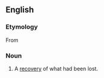 == English ==

=== Etymology ===
From {{suffix|recoup|ment}}

=== Noun ===
{{en-noun}}

# A [[recovery|recovery]] of what had been lost.